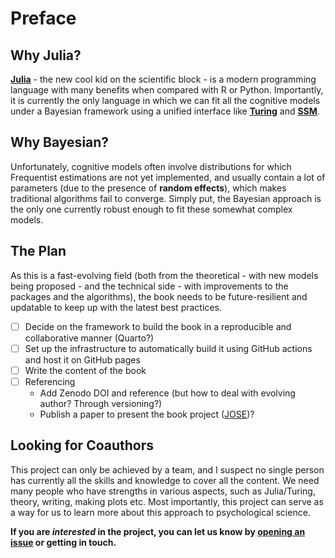 # Preface {.unnumbered}

## Why Julia?

[**Julia**](https://julialang.org/) - the new cool kid on the scientific block - is a modern programming language with many benefits when compared with R or Python.
Importantly, it is currently the only language in which we can fit all the cognitive models under a Bayesian framework using a unified interface like [**Turing**](https://turing.ml/) and [**SSM**](https://github.com/itsdfish/SequentialSamplingModels.jl).

## Why Bayesian?

Unfortunately, cognitive models often involve distributions for which Frequentist estimations are not yet implemented, and usually contain a lot of parameters (due to the presence of **random effects**), which makes traditional algorithms fail to converge.
Simply put, the Bayesian approach is the only one currently robust enough to fit these somewhat complex models.

## The Plan

As this is a fast-evolving field (both from the theoretical - with new models being proposed - and the technical side - with improvements to the packages and the algorithms), the book needs to be future-resilient and updatable to keep up with the latest best practices. 

- [ ] Decide on the framework to build the book in a reproducible and collaborative manner (Quarto?)
- [ ] Set up the infrastructure to automatically build it using GitHub actions and host it on GitHub pages
- [ ] Write the content of the book
- [ ] Referencing
  - Add Zenodo DOI and reference (but how to deal with evolving author? Through versioning?)
  - Publish a paper to present the book project ([JOSE](https://jose.theoj.org/))?


## Looking for Coauthors

This project can only be achieved by a team, and I suspect no single person has currently all the skills and knowledge to cover all the content. We need many people who have strengths in various aspects, such as Julia/Turing, theory, writing, making plots etc.
Most importantly, this project can serve as a way for us to learn more about this approach to psychological science. 

**If you are *interested* in the project, you can let us know by [opening an issue](https://github.com/DominiqueMakowski/CognitiveModels/issues) or getting in touch.**